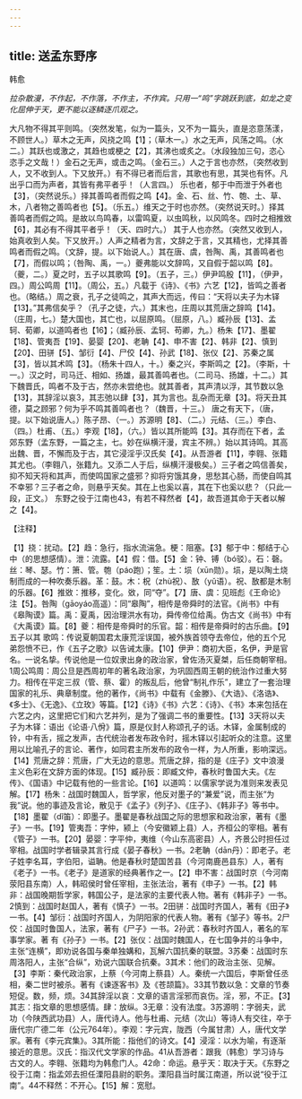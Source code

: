 ```yaml
---
---
---
```

title: 送孟东野序
---



韩愈

*拉杂散漫，不作起，不作落，不作主，不作宾。只用一“鸣”字跳跃到底，如龙之变化屈伸于天，更不能以逐鳞逐爪观之。*

大凡物不得其平则鸣。（突然发笔，似为一篇头，又不为一篇头，直是恣意荡漾，不顾世人。）草木之无声，风挠之鸣【1】；（草木一。）水之无声，风荡之鸣。（水二。）其跃也或激之，其趋也或梗之【2】，其沸也或炙之。（水段独加三句，恣心恣手之文哉！）金石之无声，或击之鸣。（金石三。）人之于言也亦然，（突然收到人，又不收到人。下又放开。）有不得已者而后言，其歌也有思，其哭也有怀。凡出乎口而为声者，其皆有弗平者乎！（人言四。）
乐也者，郁于中而泄于外者也【3】，（突然说乐。）择其善鸣者而假之鸣【4】。金、石、丝、竹、匏、土、草、木，八者物之善鸣者也【5】。（乐五。）维天之于时也亦然。（突然说天时。）择其善鸣者而假之鸣。是故以鸟鸣春，以雷鸣夏，以虫鸣秋，以风鸣冬。四时之相推敚【6】，其必有不得其平者乎！（天、四时六。）
其于人也亦然。（突然又收到人，始真收到人矣。下又放开。）人声之精者为言，文辞之于言，又其精也，尤择其善鸣者而假之鸣。（文辞，提。以下始说人。）其在唐、虞，咎陶、禹，其善鸣者也【7】，而假以鸣；（咎陶、禹，一。）夔弗能以文辞鸣，又自假于韶以鸣【8】。（夔，二。）夏之时，五子以其歌鸣【9】。（五子，三。）伊尹鸣殷【11】，（伊尹，四。）周公鸣周【11】。（周公，五。）凡载于《诗》、《书》六艺【12】，皆鸣之善者也。（略结。）周之衰，孔子之徒鸣之，其声大而远，传曰：“天将以夫子为木铎【13】。”其弗信矣乎？（孔子之徒，六。）其末也，庄周以其荒唐之辞鸣【14】。（庄周，七。）楚大国也，其亡也，以屈原鸣。（屈原，八。）臧孙辰【13】、孟轲、荀卿，以道鸣者也【16】；（臧孙辰、孟轲、苟卿，九。）杨朱【17】、墨翟【18】、管夷吾【19】、晏婴【20】、老聃【4】、申不害【2】、韩非【2】、慎到【20】、田骈【5】、邹衍【4】、尸佼【4】、孙武【18】、张仪【2】、苏秦之属【3】，皆以其术鸣【3】。（杨朱十四人，十。）秦之兴，李斯鸣之【2】。（李斯，十一。）汉之时，司马迁、相如、扬雄，最其善鸣者也。（二司马、扬雄，十二。）其下魏晋氏，鸣者不及于古，然亦未尝绝也。就其善者，其声清以浮，其节数以急【13】，其辞淫以哀3，其志弛以肆【3】，其为言也。乱杂而无章【3】。将天丑其德，莫之顾邪？何为乎不鸣其善鸣者也？（魏晋，十三。）
唐之有天下，（唐，提。以下始说唐人。）陈子昂、（一。）苏源明【8】、（二。）元结、（三。）李白、（四。）杜甫、（五。）李观【18】，（六。）皆以其所能鸣【3】。其存而在下者，孟郊东野（孟东野，一篇之主，七。妙在纵横汗漫，宾主不辨。）始以其诗鸣。其高出魏、晋，不懈而及于古，其它浸淫乎汉氏矣【4】。从吾游者【11】，李翱、张籍其尤也。（李翱八，张籍九。又添二人于后，纵横汗漫极矣。）三子者之鸣信善矣，抑不知天将和其声，而使鸣国家之盛邪？抑将穷饿其身，思愁其心肠，而使自鸣其不幸邪？三子者之命，则悬乎天矣。其在上也奚以喜，其在下也奚以悲？（只此一段，正文。）
东野之役于江南也43，有若不释然者【4】，故吾道其命于天者以解之【4】。

【注释】

【1】挠：扰动。【2】趋：急行，指水流湍急。梗：阻塞。【3】郁于中：郁结于心中（的思想感情）。泄：流露。【4】假：借。【5】金：钟、镈（bó驳）。石：磬。丝：琴、瑟。竹：箫、管。匏（páo跑）；笙。土：埙（xūn勋）。埙，是以陶土烧制而成的一种吹奏乐器。革：鼓。木：柷（zhù祝）、敔（yǔ语）。祝、敔都是木制的乐器。【6】推敚：推移，变化。敚，同“夺”。【7】唐、虞：见班彪《王命论》注【5】。咎陶（gāoyáo高遥）：同“皋陶”，相传是帝舜时的法官。《尚书》中有《皋陶谟》篇。禹：夏禹，因治理洪水有功，舜传帝位给禹。伪古文《尚书》中有《大禹谟》篇。【8】夔：相传是帝舜时的乐官。韶：相传是帝舜时的古乐曲。【9】五子以其
歌鸣：传说夏朝国君太康荒淫误国，被外族首领夺去帝位，他的五个兄弟怨愤不已，作《五子之歌》以告诫太康。【10】伊尹：商初大臣，名伊，尹是官名。一说名挚。传说他是一位奴隶出身的政治家，曾佐汤灭夏桀，后任商朝宰相。1周公鸣周：周公旦是西周初年的著名政治家，为巩固西周王朝的统治作过重大努力。相传在平定三叔（管、蔡、霍）的叛乱后，他曾“制礼作乐”，建立了一套治理国家的礼乐、典章制度。他的著作，《尚书》中载有《金滕》、《大诰》、《洛诰》、《多士》、《无逸》、《立玫》等篇。【12】《诗》《书》六艺：《诗》、《书》本来包括在六艺之内，这里把它们和六艺并列，是为了强调二书的重要性。【13】3天将以夫子为木铎：语出《论语·八佾》篇，原是仪封人称颂孔子的话。木铎，金属制成的铃，中有舌，摇之发声，古代统治者发布政令时，摇木铎以引起听众的注意。这里用以比喻孔子的言论、著作，如同君主所发布的政令一样，为人所重，影响深远。【14】荒唐之辞：荒唐，广大无边的意思。荒唐之辞，指的是《庄子》文中浪漫主义色彩在文辞方面的体现。【15】臧孙辰：即臧文仲，春秋时鲁国大夫。《左传》、《国语》中记载有他的一些言论。【16】以道鸣：以儒家学说为准则来发表见解。【17】杨朱：战国时魏国人，哲学家，他反对墨子的“兼爱”说，而主张“为我”说。他的事迹及言论，散见于《孟子》《列子》、《庄子》、《韩非子》等书中。【18】墨翟（dǐ笛）：即墨子。墨翟是春秋战国之际的思想家和政治家，著有《墨子》一书。【19】管夷吾：字仲，颍上（今安徽颖上县）人，齐桓公的宰相。著有《管子》一书。【20】晏婴：字平仲，夷维（今山东高密县）人，齐景公时担任过宰相。战国时学者辑录其言行成《晏子春秋》一书。2老聃（dān丹）：即老子。老子姓李名耳，字伯阳，谥聃。他是春秋时楚国苦县（今河南鹿邑县东）人，著有《老子》一书。《老子》是道家的经典著作之一。【2】申不害：战国时京（今河南荥阳县东南）人，韩昭侯时曾任宰相，主张法治，著有《申子》一书。【2】韩非：战国晚期哲学家，韩国公子，是法家的主要代表人物。著有《韩非子》一书。2慎到：战国时赵国人，著有《慎子》一书。2田骈：战国时齐国人，著有《田子》一书。【4】邹衍：战国时齐国人，为阴阳家的代表人物。著有《邹子》等书。2尸佼：战国时鲁国人，法家，著有《尸子》一书。2孙武：春秋时齐国人，著名的军事学家。著
有《孙子》一书。【2】张仪：战国时魏国人，在七国争并的斗争中，主张“连横”，即劝说各国与秦单独媾和，瓦解六国抗秦的联盟。3苏秦：战国时东周洛阳人，主张“合纵”，劝说六国联合抗秦。3其术：他们的政治主张、见解。【3】李斯：秦代政治家，上蔡（今河南上蔡县）人。秦统一六国后，李斯曾任丞相，秦二世时被杀。著有《谏逐客书》及《苍颉篇》。33其节数以急：文章的节奏短促。数，频，烦。34其辞淫以哀：文章的语言淫邪而哀伤。淫，邪，不正。【3】其志：指文章的思想感情。肆：放纵。3无章：没有法度。3苏源明：字弱夫，武功（今陕西武功县）人，唐代诗人。他与杜甫、元结（次山）等诗人有交往，卒于唐代宗广德二年（公元764年）。李观：字元宾，陇西（今属甘肃）人，唐代文学家。著有《李元宾集》。3其所能：指他们的诗文。【4】浸淫：以水为喻，有逐渐接近的意思。汉氏：指汉代文学家的作品。41从吾游者：跟我（韩愈）学习诗与古文的人。李翱、张籍均为韩愈门人。42命：命运。悬乎天：取决于天。《东野之役于江南：指孟郊去担任溧阳县尉的职务。溧阳县当时属江南道，所以说“役于江南”。44不释然：不开心。【15】解：宽慰。